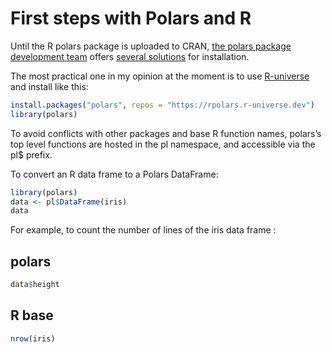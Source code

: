 # First steps with Polars and R

Until the R polars package is uploaded to CRAN, [the polars package development team](https://github.com/pola-rs/r-polars/graphs/contributors) offers [several solutions](https://rpolars.github.io/#install) for installation.

The most practical one in my opinion at the moment is to use [R-universe](https://r-universe.dev/search/) and install like this: 

``` r
install.packages("polars", repos = "https://rpolars.r-universe.dev")
library(polars)
```

To avoid conflicts with other packages and base R function names, polars’s top level functions are hosted in the pl namespace, and accessible via the pl$ prefix. 

To convert an R data frame to a Polars DataFrame:

``` r
library(polars)
data <- pl$DataFrame(iris)
data
```

For example, to count the number of lines of the iris data frame :  

::: {.panel-tabset}
## polars

```r
data$height
```

## R base

```r
nrow(iris)
```

:::

